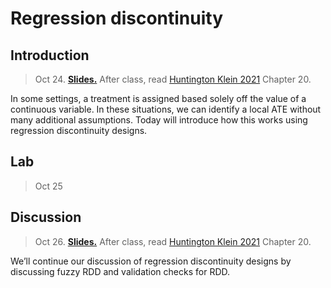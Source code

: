 
# Regression discontinuity

## Introduction

> Oct 24. [**Slides.**](assets/slides/8-1_rdd_intro.pdf) After class, read [Huntington Klein 2021](https://theeffectbook.net/ch-RegressionDiscontinuity.html) Chapter 20.

In some settings, a treatment is assigned based solely off the value of a continuous variable. In these situations, we can identify a local ATE without many additional assumptions. Today will introduce how this works using regression discontinuity designs. 

## Lab

> Oct 25

## Discussion

> Oct 26. [**Slides.**](assets/slides/8-2_rdd_extensions.pdf) After class, read [Huntington Klein 2021](https://theeffectbook.net/ch-RegressionDiscontinuity.html) Chapter 20.

We'll continue our discussion of regression discontinuity designs by discussing fuzzy RDD and validation checks for RDD.